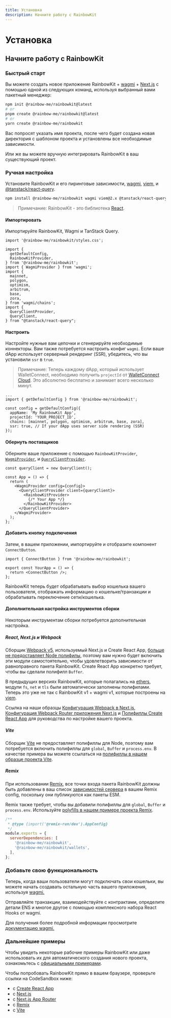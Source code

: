 ```yaml
---
title: Установка
description: Начните работу с RainbowKit
---
```


# Установка

## Начните работу с RainbowKit

### Быстрый старт

Вы можете создать новое приложение RainbowKit + [wagmi](https://wagmi.sh) + [Next.js](https://nextjs.org) с помощью одной из следующих команд, используя выбранный вами пакетный менеджер:

```bash
npm init @rainbow-me/rainbowkit@latest
# or
pnpm create @rainbow-me/rainbowkit@latest
# or
yarn create @rainbow-me/rainbowkit
```

Вас попросят указать имя проекта, после чего будет создана новая директория с шаблоном проекта и установлены все необходимые зависимости.

Или же вы можете вручную интегрировать RainbowKit в ваш существующий проект.

### Ручная настройка

Установите RainbowKit и его пиринговые зависимости, [wagmi](https://wagmi.sh/), [viem](https://viem.sh), и [@tanstack/react-query](https://tanstack.com/query/v5).

```bash
npm install @rainbow-me/rainbowkit wagmi viem@2.x @tanstack/react-query
```

> Примечание: RainbowKit - это библиотека [React](https://reactjs.org/).

#### Импортировать

Импортируйте RainbowKit, Wagmi и TanStack Query.

```tsx
import '@rainbow-me/rainbowkit/styles.css';

import {
  getDefaultConfig,
  RainbowKitProvider,
} from '@rainbow-me/rainbowkit';
import { WagmiProvider } from 'wagmi';
import {
  mainnet,
  polygon,
  optimism,
  arbitrum,
  base,
  zora,
} from 'wagmi/chains';
import {
  QueryClientProvider,
  QueryClient,
} from "@tanstack/react-query";
```

#### Настроить

Настройте нужные вам цепочки и сгенерируйте необходимые коннекторы. Вам также потребуется настроить конфиг `wagmi`. Если ваше dApp использует серверный рендеринг (SSR), убедитесь, что вы установили `ssr` в `true`.

> Примечание: Теперь каждому dApp, который использует WalletConnect, необходимо получить `projectId` от [WalletConnect Cloud](https://cloud.walletconnect.com/). Это абсолютно бесплатно и занимает всего несколько минут.

```tsx line=4-99
...
import { getDefaultConfig } from '@rainbow-me/rainbowkit';

const config = getDefaultConfig({
  appName: 'My RainbowKit App',
  projectId: 'YOUR_PROJECT_ID',
  chains: [mainnet, polygon, optimism, arbitrum, base, zora],
  ssr: true, // If your dApp uses server side rendering (SSR)
});
```

#### Обернуть поставщиков

Оберните ваше приложение с помощью `RainbowKitProvider`, [`WagmiProvider`](https://wagmi.sh/react/api/WagmiProvider#wagmiprovider), и [`QueryClientProvider`](https://tanstack.com/query/v4/docs/framework/react/reference/QueryClientProvider).

```tsx
const queryClient = new QueryClient();

const App = () => {
  return (
    <WagmiProvider config={config}>
      <QueryClientProvider client={queryClient}>
        <RainbowKitProvider>
          {/* Your App */}
        </RainbowKitProvider>
      </QueryClientProvider>
    </WagmiProvider>
  );
};
```

#### Добавить кнопку подключения

Затем, в вашем приложении, импортируйте и отобразите компонент `ConnectButton`.

```tsx
import { ConnectButton } from '@rainbow-me/rainbowkit';

export const YourApp = () => {
  return <ConnectButton />;
};
```

RainbowKit теперь будет обрабатывать выбор кошелька вашего пользователя, отображать информацию о кошельке/транзакции и обрабатывать переключение сети/кошелька.

#### Дополнительная настройка инструментов сборки

Некоторым инструментам сборки потребуется дополнительная настройка.

##### React, Next.js и Webpack

Сборщик [Webpack v5](https://webpack.js.org/blog/2020-10-10-webpack-5-release/), используемый Next.js и Create React App, [больше не предоставляет Node полифилы](https://webpack.js.org/blog/2020-10-10-webpack-5-release/#automatic-nodejs-polyfills-removed), поэтому вам нужно будет включить эти модули самостоятельно, чтобы удовлетворить зависимости от равноправного пакета RainbowKit. Create React App конкретно требует, чтобы вы сделали полифилл `Buffer`.

В предыдущих версиях RainbowKit, которые полагались на [ethers](https://docs.ethers.org/v5/), модули `fs`, `net` и `tls` были автоматически заполнены полифилами. Теперь это уже не так с RainbowKit v1 + wagmi v1, которые построены на [viem](https://viem.sh/).

Ссылка на наши образцы [Конфигурация Webpack в Next.js](https://github.com/rainbow-me/rainbowkit/blob/main/examples/with-next/next.config.js), [Конфигурация Webpack Router приложения Next.js](https://github.com/rainbow-me/rainbowkit/blob/main/examples/with-next-app/next.config.js) и [Полифиллы Create React App](https://github.com/rainbow-me/rainbowkit/blob/main/examples/with-create-react-app/src/polyfills.ts) для руководства по настройке вашего проекта.

##### Vite

Сборщик [Vite](https://vitejs.dev) не предоставляет полифиллы для Node, поэтому вам потребуется включить полифиллы для `global`, `Buffer` и `process.env`. В качестве примера вы можете ссылаться на [полифиллы в нашем образце проекта Vite](https://github.com/rainbow-me/rainbowkit/tree/main/examples/with-vite/src/polyfills.ts).

##### Remix

При использовании [Remix](https://remix.run), все точки входа пакета RainbowKit должны быть добавлены в ваш список [зависимостей сервера](https://remix.run/docs/en/v1/pages/gotchas#importing-esm-packages) в вашем Remix config, поскольку они публикуются как пакеты ESM.

Remix также требует, чтобы вы добавили полифиллы для `global`, `Buffer` и `process.env`. Используйте [polyfills в нашем примере проекта Remix](https://github.com/rainbow-me/rainbowkit/blob/main/examples/with-remix/app/polyfills.ts).

```js
/**
 * @type {import('@remix-run/dev').AppConfig}
 */
module.exports = {
  serverDependencies: [
    '@rainbow-me/rainbowkit',
    '@rainbow-me/rainbowkit/wallets',
  ],
};
```

### Добавьте свою функциональность

Теперь, когда ваши пользователи могут подключать свои кошельки, вы можете начать создавать остальную часть вашего приложения, используя [wagmi.](https://wagmi.sh)

Отправляйте транзакции, взаимодействуйте с контрактами, определите детали ENS и многое другое с помощью комплексного набора React Hooks от wagmi.

Для получения более подробной информации просмотрите [документацию wagmi.](https://wagmi.sh)

### Дальнейшие примеры

Чтобы увидеть некоторые рабочие примеры RainbowKit или даже использовать их для автоматического создания нового проекта, ознакомьтесь с [официальными примерами](https://github.com/rainbow-me/rainbowkit/tree/main/examples).

Чтобы попробовать RainbowKit прямо в вашем браузере, проверьте ссылки на CodeSandbox ниже:

- с [Create React App](https://codesandbox.io/p/sandbox/github/rainbow-me/rainbowkit/tree/main/examples/with-create-react-app)
- с [Next.js](https://codesandbox.io/p/sandbox/github/rainbow-me/rainbowkit/tree/main/examples/with-next)
- с [Next.js App Router](https://codesandbox.io/p/sandbox/github/rainbow-me/rainbowkit/tree/main/examples/with-next-app)
- с [Remix](https://codesandbox.io/p/sandbox/github/rainbow-me/rainbowkit/tree/main/examples/with-remix)
- с [Vite](https://codesandbox.io/p/sandbox/github/rainbow-me/rainbowkit/tree/main/examples/with-vite)
